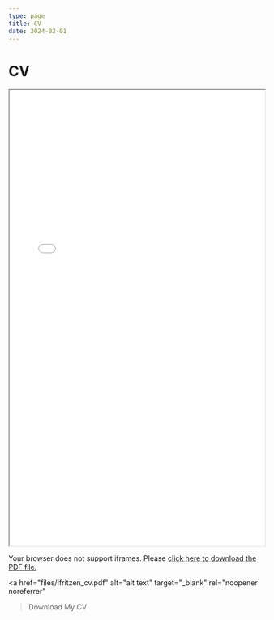 ```yaml
---
type: page
title: CV
date: 2024-02-01
---
```


# CV

<iframe
  src="files/!fritzen_cv.pdf"
  width="100%"
  height="900px"
  style={{ border: 'none' }}
  title="Fritzen's CV"
></iframe>
<noscript>
  <p>Your browser does not support iframes. Please <a href="files/!fritzen_cv.pdf">click here to download the PDF file.</a></p>
</noscript>

  <a
    href="files/!fritzen_cv.pdf"
    alt="alt text"
    target="_blank"
    rel="noopener noreferrer"
  >Download My CV</a>